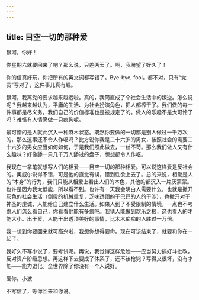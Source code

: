 ```yaml
---
---
---
```

title: 目空一切的那种爱
---

银河，你好！

你星期六就要回来了吧？那么说，只差两天了。啊，我盼望了好久了！

你的信真好玩，你把所有的英文词都写错了。Bye-bye, fool，都不对，只有“党员”写对了，这件事儿真有趣。

银河，我离党的要求越来越远啦。真的，我简直成了个社会生活中的叛逆。怎么说呢？我越来越认为，平庸的生活、为社会扮演角色，把人都榨干了。我们做的每一件事都是尽义务，我们自己的价值标准也是被规定了的。做人的乐趣不是太可怜了吗？难怪有人情愿做一只疯狗呢。

最可憎的是人就此沉入一种麻木状态。既然你要做的一切都是别人做过一千万次的，那么这事还不令人作呕吗？比方说你我是二十六岁的男女，按照社会的需要二十六岁的男女应当如何如何，于是我们照此做去，一丝不苟。那么我们做人又有什么趣味？好像舔一只几千万人舔过的盘子，想想都令人作呕。

我现在一拿笔就想写人们的相爱——目空一切的那种相爱。可以说这样爱是反社会的。奥威尔说得不错，可是他的直觉有误，错到性欲上去了。总的来说，相爱是人的“本身”的行为，我们只能从相爱上看出人们的本色，其他的都沉入一片灰蒙蒙。也许是因为我太低能，所以看不到。也许有一天我会明白人需要什么，也就是撇开灰色的社会生活（倒霉的机械重复，乏味透顶的干巴巴的人的干涉），也撇开对于神圣的虔诚，人能给自己建立什么生活。如果人到了不受限制的情境，一点也不考虑人们怎么看自己，你看看他能有多疯吧。我猜人能做到欢乐之极，这也看人的才能大小。出于爱，人能干出透顶美好的事情，比木木痴痴的人胜过一万倍。

我一想到你要回来就可高兴啦，我想你想得要命。现在可该结束了，就要和你在一起了。

我好久不写小说了，要考试呢。再说，我觉得这样危险——应当努力搞好斗批改，反对资产阶级思想。再这样下去要成了体系了，还不该枪毙？写得又很坏，没有才能——能力退化。全世界除了你没有一个人说好。

爱你。小波

不写信了，等你回来和你说。